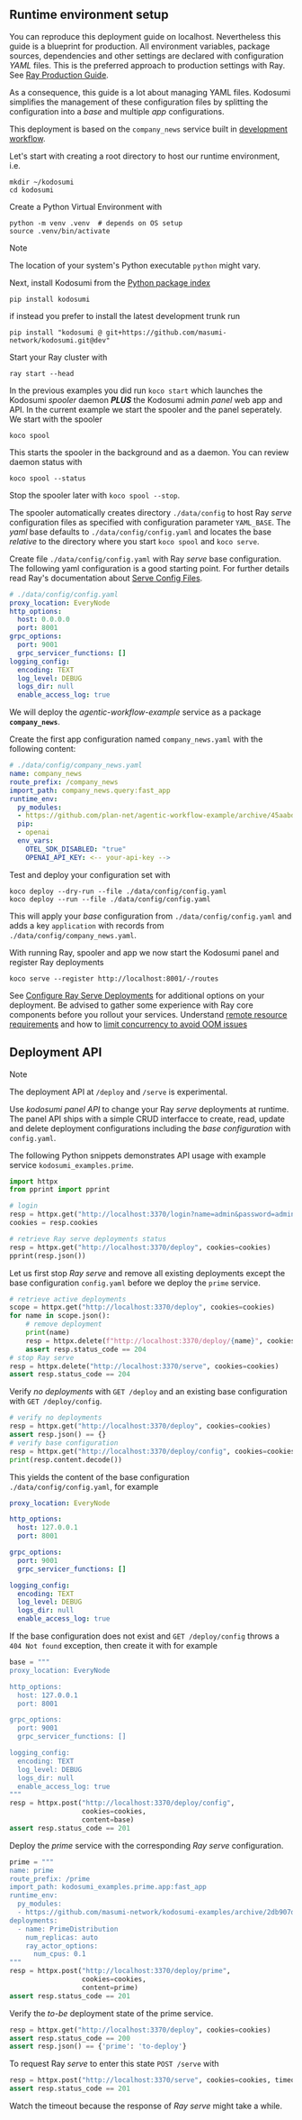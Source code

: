 ## Runtime environment setup

You can reproduce this deployment guide on localhost. Nevertheless this guide is a blueprint for production. All environment variables, package sources, dependencies and other settings are declared with configuration _YAML_ files. This is the preferred approach to production settings with Ray. See [Ray Production Guide](https://docs.ray.io/en/latest/serve/production-guide/index.html).

As a consequence, this guide is a lot about managing YAML files. Kodosumi simplifies the management of these configuration files by splitting the configuration into a _base_ and multiple _app_ configurations. 

This deployment is based on the `company_news` service built in [development workflow](./develop.md).

Let's start with creating a root directory to host our runtime environment, i.e.

    mkdir ~/kodosumi
    cd kodosumi

Create a Python Virtual Environment with

    python -m venv .venv  # depends on OS setup
    source .venv/bin/activate

> [!NOTE]
> The location of your system's Python executable `python` might vary. 

Next, install Kodosumi from the [Python package index](https://pypi.org/)

    pip install kodosumi

if instead you prefer to install the latest development trunk run

    pip install "kodosumi @ git+https://github.com/masumi-network/kodosumi.git@dev" 

Start your Ray cluster with

    ray start --head

In the previous examples you did run `koco start` which launches the Kodosumi _spooler_ daemon ***PLUS*** the Kodosumi admin _panel_ web app and API. In the current example we start the spooler and the panel seperately. We start with the spooler

    koco spool

This starts the spooler in the background and as a daemon. You can review daemon status with

    koco spool --status

Stop the spooler later with `koco spool --stop`.

The spooler automatically creates directory `./data/config` to host Ray _serve_ configuration files as specified with configuration parameter `YAML_BASE`. The _yaml_ base defaults to `./data/config/config.yaml` and locates the base _relative_ to the directory where you start `koco spool` and `koco serve`.

Create file `./data/config/config.yaml` with Ray _serve_ base configuration. The following yaml configuration is a good starting point. For further details read Ray's documentation about [Serve Config Files](https://docs.ray.io/en/latest/serve/production-guide/config.html#serve-in-production-config-file).

```yaml
# ./data/config/config.yaml
proxy_location: EveryNode
http_options:
  host: 0.0.0.0
  port: 8001
grpc_options:
  port: 9001
  grpc_servicer_functions: []
logging_config:
  encoding: TEXT
  log_level: DEBUG
  logs_dir: null
  enable_access_log: true
```

We will deploy the _agentic-workflow-example_ service as a package **`company_news`**.

Create the first app configuration named `company_news.yaml` with the following content:

```yaml
# ./data/config/company_news.yaml
name: company_news
route_prefix: /company_news
import_path: company_news.query:fast_app
runtime_env: 
  py_modules:
  - https://github.com/plan-net/agentic-workflow-example/archive/45aabddf234cf8beb7118b400e7cb567776e458a.zip
  pip:
  - openai
  env_vars:
    OTEL_SDK_DISABLED: "true"
    OPENAI_API_KEY: <-- your-api-key -->
```

Test and deploy your configuration set with

    koco deploy --dry-run --file ./data/config/config.yaml
    koco deploy --run --file ./data/config/config.yaml

This will apply your _base_ configuration from `./data/config/config.yaml` and adds a key `application` with records from `./data/config/company_news.yaml`.

With running Ray, spooler and app we now start the Kodosumi panel and register Ray deployments

    koco serve --register http://localhost:8001/-/routes

See [Configure Ray Serve Deployments](https://docs.ray.io/en/latest/serve/configure-serve-deployment.html) for additional options on your deployment. Be advised to gather some experience with Ray core components before you rollout your services. Understand [remote resource requirements](https://docs.ray.io/en/latest/ray-core/scheduling/resources.html#resource-requirements) and how to [limit concurrency to avoid OOM issues](https://docs.ray.io/en/latest/ray-core/patterns/limit-running-tasks.html#pattern-using-resources-to-limit-the-number-of-concurrently-running-tasks)


## Deployment API

> [!NOTE]
> The deployment API at `/deploy` and `/serve` is experimental.

Use _kodosumi panel API_ to change your Ray _serve_ deployments at runtime. The panel API ships with a simple CRUD interfacce to create, read, update and delete deployment configurations including the _base configuration_ with `config.yaml`.

The following Python snippets demonstrates API usage with example service `kodosumi_examples.prime`.

```python
import httpx
from pprint import pprint

# login
resp = httpx.get("http://localhost:3370/login?name=admin&password=admin")
cookies = resp.cookies

# retrieve Ray serve deployments status
resp = httpx.get("http://localhost:3370/deploy", cookies=cookies)
pprint(resp.json())
```

Let us first stop _Ray serve_ and remove all existing deployments except the base configuration `config.yaml` before we deploy the `prime` service.

```python
# retrieve active deployments
scope = httpx.get("http://localhost:3370/deploy", cookies=cookies)
for name in scope.json():
    # remove deployment
    print(name)
    resp = httpx.delete(f"http://localhost:3370/deploy/{name}", cookies=cookies)
    assert resp.status_code == 204
# stop Ray serve
resp = httpx.delete("http://localhost:3370/serve", cookies=cookies)
assert resp.status_code == 204
```

Verify _no deployments_ with `GET /deploy` and an existing base configuration with `GET /deploy/config`.

```python
# verify no deployments
resp = httpx.get("http://localhost:3370/deploy", cookies=cookies)
assert resp.json() == {}
# verify base configuration
resp = httpx.get("http://localhost:3370/deploy/config", cookies=cookies)
print(resp.content.decode())
```

This yields the content of the base configuration `./data/config/config.yaml`, for example

```yaml
proxy_location: EveryNode

http_options:
  host: 127.0.0.1
  port: 8001

grpc_options:
  port: 9001
  grpc_servicer_functions: []

logging_config:
  encoding: TEXT
  log_level: DEBUG
  logs_dir: null
  enable_access_log: true
```

If the base configuration does not exist and `GET /deploy/config` throws a `404 Not found` exception, then create it with for example

```python
base = """
proxy_location: EveryNode

http_options:
  host: 127.0.0.1
  port: 8001

grpc_options:
  port: 9001
  grpc_servicer_functions: []

logging_config:
  encoding: TEXT
  log_level: DEBUG
  logs_dir: null
  enable_access_log: true
"""
resp = httpx.post("http://localhost:3370/deploy/config", 
                  cookies=cookies,
                  content=base)
assert resp.status_code == 201
```

Deploy the _prime_ service with the corresponding _Ray serve_ configuration.

```python
prime = """
name: prime
route_prefix: /prime
import_path: kodosumi_examples.prime.app:fast_app
runtime_env: 
  py_modules:
  - https://github.com/masumi-network/kodosumi-examples/archive/2db907d955de65bed5dde6513f6359aeb18ebff1.zip
deployments:
  - name: PrimeDistribution
    num_replicas: auto
    ray_actor_options:
      num_cpus: 0.1
"""
resp = httpx.post("http://localhost:3370/deploy/prime", 
                  cookies=cookies,
                  content=prime)
assert resp.status_code == 201
```

Verify the _to-be_ deployment state of the prime service.

```python
resp = httpx.get("http://localhost:3370/deploy", cookies=cookies)
assert resp.status_code == 200
assert resp.json() == {'prime': 'to-deploy'}
```

To request Ray _serve_ to enter this state `POST /serve` with

```python
resp = httpx.post("http://localhost:3370/serve", cookies=cookies, timeout=30)
assert resp.status_code == 201
```

Watch the timeout because the response of _Ray serve_ might take a while.
